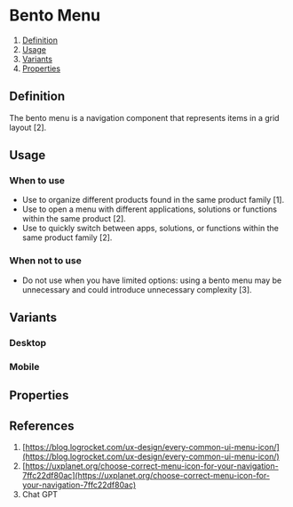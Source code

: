 
<Meta of={BentoMenuStories} />

# Bento Menu
1. [Definition](#definition)
2. [Usage](#usage)
3. [Variants](#variants)
4. [Properties](#properties)

## Definition
The bento menu is a navigation component that represents items in a grid layout [2].
<Canvas of={BentoMenuStories.Desktop} />

## Usage
### When to use 
- Use to organize different products found in the same product family [1].
- Use to open a menu with different applications, solutions or functions within the same product [2].
- Use to quickly switch between apps, solutions, or functions within the same product family [2].

### When not to use 
- Do not use when you have limited options: using a bento menu may be unnecessary and could introduce unnecessary complexity [3]. 

## Variants
### Desktop
<Canvas of={BentoMenuStories.Desktop} />

### Mobile
<Canvas of={BentoMenuStories.Mobile} />

## Properties
<ArgTypes of={BentoMenuStories} />

## References
1. [https://blog.logrocket.com/ux-design/every-common-ui-menu-icon/](https://blog.logrocket.com/ux-design/every-common-ui-menu-icon/)
2. [https://uxplanet.org/choose-correct-menu-icon-for-your-navigation-7ffc22df80ac](https://uxplanet.org/choose-correct-menu-icon-for-your-navigation-7ffc22df80ac)
3. Chat GPT

